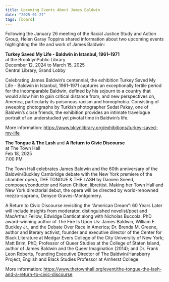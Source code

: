 ```yaml
---
title: Upcoming Events About James Baldwin
date: "2025-01-27"
tags: [board]
---
```


Following the January 26 meeting of the Racial Justice Study and Action Group, Helen Garay Toppins shared information about two upcoming events highlighting the life and work of James Baldwin:

**Turkey Saved My Life - Baldwin in Istanbul, 1961–1971**  
at the BrooklynPublic Library  
December 12, 2024 to March 15, 2025  
Central Library, Grand Lobby  

Celebrating James Baldwin’s centennial, the exhibition Turkey Saved My Life - Baldwin in Istanbul, 1961–1971 captures an exceptionally fertile period for the incomparable Baldwin, defined by his sojourn to a country that would allow him to gain critical distance from, and new perspectives on, America, particularly its poisonous racism and homophobia. Consisting of sweeping photographs by Turkish photographer Sedat Pakay, one of Baldwin’s close friends, the exhibition provides an intimate travelogue portrait of an understudied yet pivotal time in Baldwin’s life.

More information: https://www.bklynlibrary.org/exhibitions/turkey-saved-my-life

**The Tongue & The Lash** and **A Return to Civic Discourse**  
at The Town Hall  
Feb 18, 2025  
7:00 PM

The Town Hall celebrates James Baldwin and the 60th anniversary of the Baldwin/Buckley Cambridge debate with the New York premiere of the chamber opera, THE TONGUE & THE LASH by Damien Sneed, composer/conductor and Karen Chilton, librettist. Making her Town Hall and New York directorial debut, the opera will be directed by world-renowned mezzo-soprano, Denyce Graves-Montgomery. 

A Return to Civic Discourse revisiting the “American Dream”: 60 Years Later will include insights from moderator, distinguished novelist/poet and MacArthur Fellow, Edwidge Danticat along with Nicholas Buccola, PhD award-winning author of The  Fire Is Upon Us: James Baldwin, William F. Buckley Jr., and the Debate Over Race in America; Dr. Brenda M. Greene, author and literary activist, founder and executive director of the Center for Black Literature at Medgar Evers College of the City University of New York; Matt Brim, PhD, Professor of Queer Studies at the College of Staten Island, author of James Baldwin and the Queer Imagination (2014); and Dr. Frank Leon Roberts, Founding Executive Director of The Baldwin/Hansberry Project, English and Black Studies Professor at Amherst College

More information: https://www.thetownhall.org/event/the-tongue-the-lash-and-a-return-to-civic-discourse